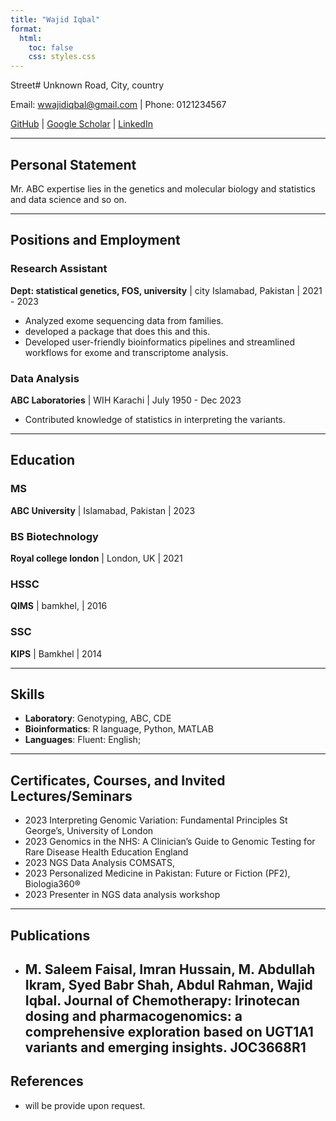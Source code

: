 ```yaml
---
title: "Wajid Iqbal"
format: 
  html:
    toc: false
    css: styles.css
---
```


Street# Unknown Road, City, country

Email: [wwajidiqbal@gmail.com](mailto:wwajidiqbal@gmail.com) | Phone: 0121234567

[GitHub](https://github.com/Wajidiqbal1) | [Google Scholar](https://scholar.google.com/citations?user=WQk1k7wAAAAJ&hl=en) | [LinkedIn](https://www.linkedin.com/in/wajid-iqbal-a5b533186/)

---

## Personal Statement

Mr. ABC expertise lies in the genetics and molecular biology and statistics and data science and so on.

---

## Positions and Employment

### Research Assistant

**Dept: statistical genetics, FOS, university** \| city Islamabad, Pakistan \| 2021 - 2023

-   Analyzed exome sequencing data from families.
-   developed a package that does this and this.
-   Developed user-friendly bioinformatics pipelines and streamlined workflows for exome and transcriptome analysis.

### Data Analysis

**ABC Laboratories** \| WIH Karachi \| July 1950 - Dec 2023

-   Contributed knowledge of statistics in interpreting the variants.

---

## Education

### MS 

**ABC University** \| Islamabad, Pakistan \| 2023

### BS Biotechnology

**Royal college london** \| London, UK \| 2021

### HSSC

**QIMS** \| bamkhel,  \| 2016

### SSC

**KIPS** \| Bamkhel \| 2014

---

## Skills

-   **Laboratory**: Genotyping, ABC, CDE
-   **Bioinformatics**: R language, Python, MATLAB
-   **Languages**: Fluent: English;

---

## Certificates, Courses, and Invited Lectures/Seminars

-   2023 Interpreting Genomic Variation: Fundamental Principles St George's, University of London
-   2023 Genomics in the NHS: A Clinician's Guide to Genomic Testing for Rare Disease Health Education England
-   2023 NGS Data Analysis COMSATS, 
-   2023 Personalized Medicine in Pakistan: Future or Fiction (PF2), Biologia360®
-   2023 Presenter in NGS data analysis workshop

---

## Publications
-   M. Saleem Faisal, Imran Hussain, M. Abdullah Ikram, Syed Babr Shah, Abdul Rahman, **Wajid Iqbal**. Journal of Chemotherapy: Irinotecan dosing and pharmacogenomics: a comprehensive exploration based on UGT1A1 variants and emerging insights. JOC3668R1
---

## References

-   will be provide upon request.
